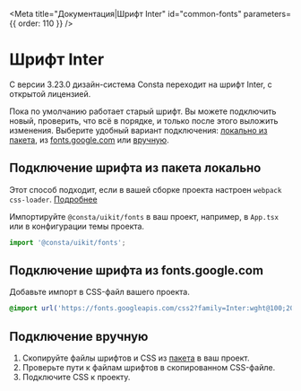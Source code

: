 
<Meta title="Документация|Шрифт Inter" id="common-fonts" parameters={{ order: 110 }} />

# Шрифт Inter

С версии 3.23.0 дизайн-система Consta переходит на шрифт Inter, с открытой лицензией.

Пока по умолчанию работает старый шрифт. Вы можете подключить новый, проверить, что всё в порядке, и только после этого выложить изменения. Выберите удобный вариант подключения: [локально из пакета](#подключение-шрифта-из-пакета-локально), из [fonts.google.com](#подключение-шрифта-из-CDN-fonts.google.com) или [вручную](#подключение-вручную).

## Подключение шрифта из пакета локально

Этот способ подходит, если в вашей сборке проекта настроен `webpack css-loader`. [Подробнее](https://webpack.js.org/guides/asset-management/#loading-fonts)

Импортируйте `@consta/uikit/fonts` в ваш проект, например, в `App.tsx` или в конфигурации темы проекта.

```ts
import '@consta/uikit/fonts';
```

## Подключение шрифта из fonts.google.com

Добавьте импорт в CSS-файл вашего проекта.

```css
@import url('https://fonts.googleapis.com/css2?family=Inter:wght@100;200;300;400;500;600;700;800;900&display=swap');
```

## Подключение вручную

1. Скопируйте файлы шрифтов и CSS из [пакета](https://github.com/consta-design-system/uikit/tree/dev/src/fonts/inter) в ваш проект.
2. Проверьте пути к файлам шрифтов в скопированном CSS-файле.
3. Подключите CSS к проекту.
